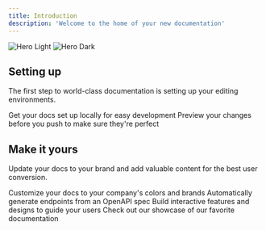 ```yaml
---
title: Introduction
description: 'Welcome to the home of your new documentation'
---
```


<img
	className="block dark:hidden"
	src="/images/hero-light.svg"
	alt="Hero Light"
/>
<img
	className="hidden dark:block"
	src="/images/hero-dark.svg"
	alt="Hero Dark"
/>

## Setting up

The first step to world-class documentation is setting up your editing environments.

<CardGroup cols={2}>
	<Card
		title="Edit Your Docs"
		icon="pen-to-square"
		href="https://mintlify.com/docs/quickstart"
	>
		Get your docs set up locally for easy development
	</Card>
	<Card
		title="Preview Changes"
		icon="image"
		href="https://mintlify.com/docs/development"
	>
		Preview your changes before you push to make sure they're perfect
	</Card>
</CardGroup>

## Make it yours

Update your docs to your brand and add valuable content for the best user conversion.

<CardGroup cols={2}>
	<Card
		title="Customize Style"
		icon="palette"
		href="https://mintlify.com/docs/settings/global"
	>
		Customize your docs to your company's colors and brands
	</Card>
	<Card
		title="Reference APIs"
		icon="code"
		href="https://mintlify.com/docs/api-playground/openapi"
	>
		Automatically generate endpoints from an OpenAPI spec
	</Card>
	<Card
		title="Add Components"
		icon="screwdriver-wrench"
		href="https://mintlify.com/docs/components/accordion"
	>
		Build interactive features and designs to guide your users
	</Card>
	<Card
		title="Get Inspiration"
		icon="stars"
		href="https://mintlify.com/customers"
	>
		Check out our showcase of our favorite documentation
	</Card>
</CardGroup>
